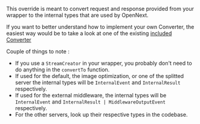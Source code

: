 This override is meant to convert request and response provided from your wrapper to the internal types that are used by OpenNext.

If you want to better understand how to implement your own Converter, the easiest way would be to take a look at one of the existing [included Converter](https://github.com/opennextjs/opennextjs-aws/tree/main/packages/open-next/src/overrides/converters)

Couple of things to note :
- If you use a `StreamCreator` in your wrapper, you probably don't need to do anything in the `convertTo` function.
- If used for the default, the image optimization, or one of the splitted server the internal types will be `InternalEvent` and `InternalResult` respectively.
- If used for the external middleware, the internal types will be `InternalEvent` and `InternalResult | MiddlewareOutputEvent` respectively.
- For the other servers, look up their respective types in the codebase.